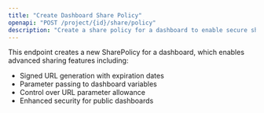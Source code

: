 ```yaml
---
title: "Create Dashboard Share Policy"
openapi: "POST /project/{id}/share/policy"
description: "Create a share policy for a dashboard to enable secure sharing with signed URLs"
---
```


This endpoint creates a new SharePolicy for a dashboard, which enables advanced sharing features including:
- Signed URL generation with expiration dates
- Parameter passing to dashboard variables
- Control over URL parameter allowance
- Enhanced security for public dashboards


